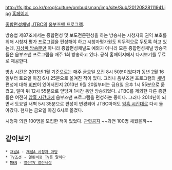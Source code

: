 http://fs.jtbc.co.kr/prog/culture/ombudsman/img/site/Sub/20120828111941.jpg
[http://home.jtbc.co.kr/Plan/PlanMean.aspx?prog_id=PR10010030&menu_id=PM10010291 홈페이지]

[[종합편성채널]] [[JTBC]]의 [[옴부즈맨 프로그램]].

방송법 제87조에서는 종합편성 및 보도전문편성을 하는 방송사는 시청자의 권익 보호를 위해 시청자 평가 프로그램을 편성해야 하고 시청자평가원도 의무적으로 두도록 하고 있는데, [[지상파 방송]]뿐만 아니라 종합편성채널도 예외가 아니라 모든 종합편성채널 방송국들은 옴부즈맨 프로그램을 매주 1회 방송하고 있다. 공식 홈페이지에서 다시보기를 무료로 제공한다.

방송 시간은 2013년 1월 기준으로는 매주 금요일 오전 8시 50분이었다가 동년 2월 16일부터 토요일 아침 6시 25분으로 옮겨진 적이 있다. 그러나 옴부즈맨 프로그램의 [[새벽]] 편성에 대해 [http://news.naver.com/main/read.nhn?mode=LSD&mid=sec&sid1=102&oid=006&aid=0000063830 비판]이 있어서인지 2013년 9월 20일부터는 금요일 오후 1시 55분으로 옮겼고, 얼마 뒤 12시 55분으로 앞당겨 1시간 동안 방송되었다. JTBC를 제외한 다른 종편들은 여전히 [[암흑 시간대]]에 옴부즈맨 프로그램을 편성하는 중이다.
그러나 2014년이 되면서 토요일 새벽 5시 35분으로 편성이 변경되어 JTBC마저도 [[암흑 시간대]]로 다시 돌아갔다. 현재는 금요일 아침 6시로 옮겼다.

시청자 의원 100명을 모집한 적이 있었다. [http://home.jtbc.co.kr/Board/Bbs.aspx?prog_id=PR10010030&menu_id=PM10010294&bbs_code=BB10010019 관련공지] ~~과연 100명 채웠을까~~

== 같이보기 ==
 * [[채널A]] - [[채널A 시청자 마당]]
 * [[TV조선]] - [[열린비평 TV를 말하다]]
 * [[MBN]] - [[열린TV 열린세상]]
